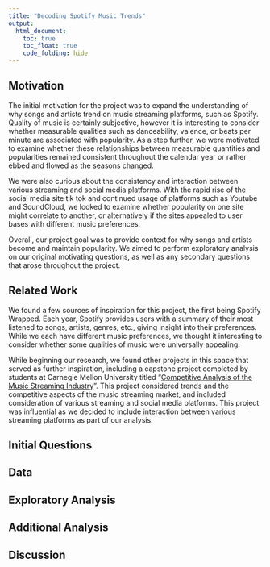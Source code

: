 ```yaml
---
title: "Decoding Spotify Music Trends"
output: 
  html_document:
    toc: true
    toc_float: true
    code_folding: hide
---
```


## Motivation

The initial motivation for the project was to expand the understanding of why songs and artists trend on music streaming platforms, such as Spotify. Quality of music is certainly subjective, however it is interesting to consider whether measurable qualities such as danceability, valence, or beats per minute are associated with popularity. As a step further, we were motivated to examine whether these relationships between measurable quantities and popularities remained consistent throughout the calendar year or rather ebbed and flowed as the seasons changed. 

We were also curious about the consistency and interaction between various streaming and social media platforms. With the rapid rise of the social media site tik tok and continued usage of platforms such as Youtube and SoundCloud, we looked to examine whether popularity on one site might correlate to another, or alternatively if the sites appealed to user bases with different music preferences. 

Overall, our project goal was to provide context for why songs and artists become and maintain popularity. We aimed to perform exploratory analysis on our original motivating questions, as well as any secondary questions that arose throughout the project. 

## Related Work

We found a few sources of inspiration for this project, the first being Spotify Wrapped. Each year, Spotify provides users with a summary of their most listened to songs, artists, genres, etc., giving insight into their preferences. While we each have different music preferences, we thought it interesting to consider whether some qualities of music were universally appealing. 

While beginning our research, we found other projects in this space that served as further inspiration, including a capstone project completed by students at Carnegie Mellon University titled “[Competitive Analysis of the Music Streaming Industry](https://amt-lab.org/blog/2019/9/a-competitive-analysis-of-the-music-streaming-industry)”. This project considered trends and the competitive aspects of the music streaming market, and included consideration of various streaming and social media platforms. This project was influential as we decided to include interaction between various streaming platforms as part of our analysis. 

## Initial Questions


## Data


## Exploratory Analysis


## Additional Analysis


## Discussion
